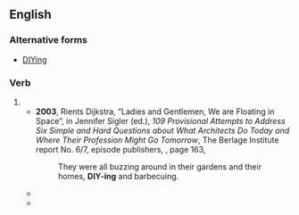 {{also|DIYing}}
==English==

===Alternative forms===
* [[DIYing]]

===Verb===
{{head|en|verb form}}

# {{present participle of|en|DIY|nocat=1}}
#* '''2003''', Rients Dijkstra, “Ladies and Gentlemen, We are <!-- [sic] non-capitalized verb --> Floating in Space”, in Jennifer Sigler (ed.), ''109 Provisional Attempts to Address Six Simple and Hard Questions about What Architects Do Today and Where Their Profession Might Go Tomorrow'',<sup >[http://books.google.com/books?id=1gWtn6asGdcC ]</sup > The Berlage Institute report No. 6/7, episode publishers, {{ISBN|9080536261}}, page 163,
#*: They were all buzzing around in their gardens and their homes, '''DIY-ing''' and barbecuing.
#* {{quote-book|en|year=2005|author=Kimberly Potts|title=My DIY: The Stylin’ Girl’s Guide to DIY Projects—from Sassy Crafts to Thrifty Gifts|pageurl=http://books.google.com/books?id=pUCxhVzX5D4C|page=viii|publisher=Adams Media|isbn=1-5933-7283-3
|passage=Recycling old things into new, useful ones is one of the main rules of '''DIY-ing'''.}}
#* {{quote-book|en|year=2007|author=Taylor Morris|title=Class Favorite|url=http://books.google.com/books?id=3slLy_PAGtsC|page=208|publisher=Simon and Schuster|isbn=1416935983
|passage=I considered '''DIY-ing''' my Mrs. Everly skirt but decided I didn’t have the creative energy.}}